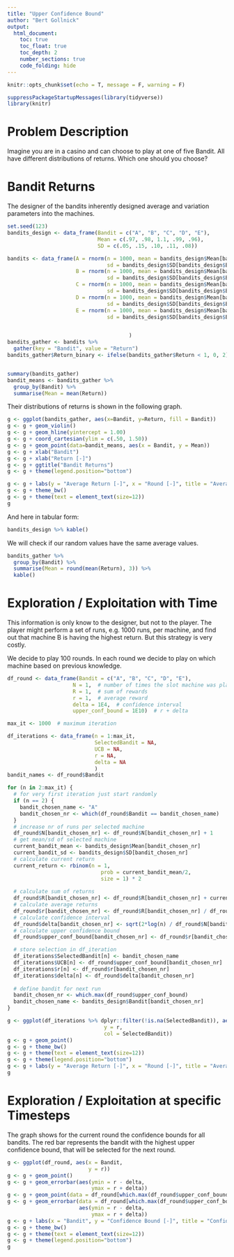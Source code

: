 ```yaml
---
title: "Upper Confidence Bound"
author: "Bert Gollnick"
output: 
  html_document:
    toc: true
    toc_float: true
    toc_depth: 2
    number_sections: true
    code_folding: hide
---
```


```r
knitr::opts_chunk$set(echo = T, message = F, warning = F)
```

```r
suppressPackageStartupMessages(library(tidyverse))
library(knitr)
```


# Problem Description

Imagine you are in a casino and can choose to play at one of five Bandit. All have different distributions of returns. Which one should you choose?

# Bandit Returns

The designer of the bandits inherently designed average and variation parameters into the machines.

```r
set.seed(123)
bandits_design <- data_frame(Bandit = c("A", "B", "C", "D", "E"),
                             Mean = c(.97, .98, 1.1, .99, .96),
                             SD = c(.05, .15, .10, .11, .08))

bandits <- data_frame(A = rnorm(n = 1000, mean = bandits_design$Mean[bandits_design$Bandit == "A"], 
                                sd = bandits_design$SD[bandits_design$Bandit == "A"]),
                      B = rnorm(n = 1000, mean = bandits_design$Mean[bandits_design$Bandit == "B"], 
                                sd = bandits_design$SD[bandits_design$Bandit == "B"]),
                      C = rnorm(n = 1000, mean = bandits_design$Mean[bandits_design$Bandit == "C"], 
                                sd = bandits_design$SD[bandits_design$Bandit == "C"]),
                      D = rnorm(n = 1000, mean = bandits_design$Mean[bandits_design$Bandit == "D"], 
                                sd = bandits_design$SD[bandits_design$Bandit == "D"]),
                      E = rnorm(n = 1000, mean = bandits_design$Mean[bandits_design$Bandit == "E"], 
                                sd = bandits_design$SD[bandits_design$Bandit == "E"])


                                       )
bandits_gather <- bandits %>% 
  gather(key = "Bandit", value = "Return") 
bandits_gather$Return_binary <- ifelse(bandits_gather$Return < 1, 0, 2)


summary(bandits_gather)
bandit_means <- bandits_gather %>% 
  group_by(Bandit) %>% 
  summarise(Mean = mean(Return))
```

Their distributions of returns is shown in the following graph.

```r
g <- ggplot(bandits_gather, aes(x=Bandit, y=Return, fill = Bandit))
g <- g + geom_violin()
g <- g + geom_hline(yintercept = 1.00)
g <- g + coord_cartesian(ylim = c(.50, 1.50))
g <- g + geom_point(data=bandit_means, aes(x = Bandit, y = Mean))
g <- g + xlab("Bandit")
g <- g + xlab("Return [-]")
g <- g + ggtitle("Bandit Returns")
g <- g + theme(legend.position="bottom")

g <- g + labs(y = "Average Return [-]", x = "Round [-]", title = "Average Return and Round")
g <- g + theme_bw()
g <- g + theme(text = element_text(size=12))
g
```

And here in tabular form:

```r
bandits_design %>% kable()
```


We will check if our random values have the same average values.

```r
bandits_gather %>% 
  group_by(Bandit) %>% 
  summarise(Mean = round(mean(Return), 3)) %>% 
  kable()
```

# Exploration / Exploitation with Time

This information is only know to the designer, but not to the player. The player might perform a set of runs, e.g. 1000 runs, per machine, and find out that machine B is having the highest return. But this strategy is very costly.

We decide to play 100 rounds. In each round we decide to play on which machine based on previous knowledge.

```r
df_round <- data_frame(Bandit = c("A", "B", "C", "D", "E"),
                     N = 1,  # number of times the slot machine was played 
                     R = 1,  # sum of rewards
                     r = 1,  # average reward
                     delta = 1E4,  # confidence interval
                     upper_conf_bound = 1E10)  # r + delta

max_it <- 1000  # maximum iteration

df_iterations <- data_frame(n = 1:max_it,
                            SelectedBandit = NA,
                            UCB = NA,
                            r = NA,
                            delta = NA
                            )
bandit_names <- df_round$Bandit

for (n in 2:max_it) {
  # for very first iteration just start randomly
  if (n == 2) {  
    bandit_chosen_name <- "A"
    bandit_chosen_nr <- which(df_round$Bandit == bandit_chosen_name)
  }
  # increase nr of runs per selected machine
  df_round$N[bandit_chosen_nr] <- df_round$N[bandit_chosen_nr] + 1
  # get mean/sd of selected machine
  current_bandit_mean <- bandits_design$Mean[bandit_chosen_nr]
  current_bandit_sd <- bandits_design$SD[bandit_chosen_nr]
  # calculate current return
  current_return <- rbinom(n = 1, 
                              prob = current_bandit_mean/2, 
                              size = 1) * 2
  
  # calculate sum of returns
  df_round$R[bandit_chosen_nr] <- df_round$R[bandit_chosen_nr] + current_return
  # calculate average returns
  df_round$r[bandit_chosen_nr] <- df_round$R[bandit_chosen_nr] / df_round$N[bandit_chosen_nr]
  # calculate confidence interval
  df_round$delta[bandit_chosen_nr] <- sqrt(2*log(n) / df_round$N[bandit_chosen_nr])
  # calculate upper confidence bound
  df_round$upper_conf_bound[bandit_chosen_nr] <- df_round$r[bandit_chosen_nr] + df_round$delta[bandit_chosen_nr]

  # store selection in df_iteration
  df_iterations$SelectedBandit[n] <- bandit_chosen_name
  df_iterations$UCB[n] <- df_round$upper_conf_bound[bandit_chosen_nr]
  df_iterations$r[n] <- df_round$r[bandit_chosen_nr]
  df_iterations$delta[n] <- df_round$delta[bandit_chosen_nr]
  
  # define bandit for next run
  bandit_chosen_nr <- which.max(df_round$upper_conf_bound)
  bandit_chosen_name <- bandits_design$Bandit[bandit_chosen_nr]
}  
```

```r
g <- ggplot(df_iterations %>% dplyr::filter(!is.na(SelectedBandit)), aes(x = n,
                               y = r, 
                               col = SelectedBandit))
g <- g + geom_point()
g <- g + theme_bw()
g <- g + theme(text = element_text(size=12))
g <- g + theme(legend.position="bottom")
g <- g + labs(y = "Average Return [-]", x = "Round [-]", title = "Average Return and Round")
g
```

# Exploration / Exploitation at specific Timesteps

The graph shows for the current round the confidence bounds for all bandits. The red bar represents the bandit with the highest upper confidence bound, that will be selected for the next round.


```r
g <- ggplot(df_round, aes(x = Bandit,
                          y = r))
g <- g + geom_point()
g <- g + geom_errorbar(aes(ymin = r - delta,
                           ymax = r + delta))
g <- g + geom_point(data = df_round[which.max(df_round$upper_conf_bound), ], col = "red")
g <- g + geom_errorbar(data = df_round[which.max(df_round$upper_conf_bound), ], col = "red",
                       aes(ymin = r - delta,
                           ymax = r + delta))
g <- g + labs(x = "Bandit", y = "Confidence Bound [-]", title = "Confidence Bound")
g <- g + theme_bw()
g <- g + theme(text = element_text(size=12))
g <- g + theme(legend.position="bottom")
g
```

